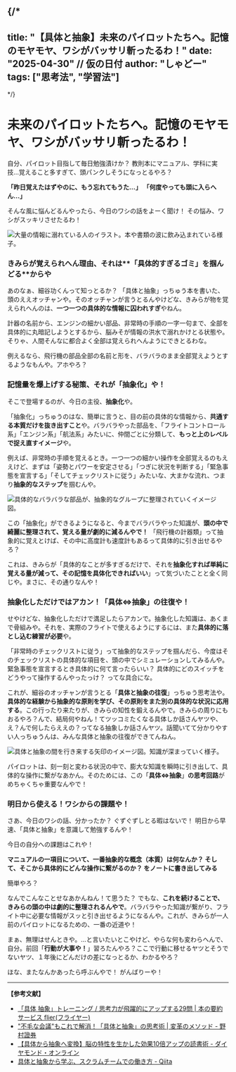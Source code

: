 
{/*
---
title: "【具体と抽象】未来のパイロットたちへ。記憶のモヤモヤ、ワシがバッサリ斬ったるわ！"
date: "2025-04-30"  // 仮の日付
author: "しゃどー"
tags: ["思考法", "学習法"]
---
*/}

# 未来のパイロットたちへ。記憶のモヤモヤ、ワシがバッサリ斬ったるわ！

自分、パイロット目指して毎日勉強漬けか？ 教則本にマニュアル、学科に実技…覚えること多すぎて、頭パンクしそうになっとるやろ？

**「昨日覚えたはずやのに、もう忘れてもうた…」** **「何度やっても頭に入らへん…」**

そんな風に悩んどるんやったら、今日のワシの話をよーく聞け！ その悩み、ワシがスッキリさせたるわ！

<Image
  src="/images/ContentImages/placeholder_abstract_concrete_1.jpg"
  alt="大量の情報に溺れている人のイラスト。本や書類の波に飲み込まれている様子。"
  width={600}
  height={350}
/>

### きみらが覚えられへん理由、それは**「具体的すぎるゴミ」を掴んどる**からや

あのなぁ、細谷功くんって知っとるか？ 「具体と抽象」っちゅう本を書いた、頭のええオッチャンや。そのオッチャンが言うとるんやけどな、きみらが物を覚えられへんのは、<Highlight>**一つ一つの具体的な情報に囚われすぎ**</Highlight>やねん。

計器の名前から、エンジンの細かい部品、非常時の手順の一字一句まで、全部を具体的に丸暗記しようとするから、脳みそが情報の洪水で溺れかけとる状態や。そりゃ、人間そんなに都合よく全部は覚えられへんようにできとるわな。

例えるなら、飛行機の部品全部の名前と形を、バラバラのまま全部覚えようとするようなもんや。アホやろ？

### 記憶量を爆上げする秘策、それが「抽象化」や！

そこで登場するのが、今日の主役、**抽象化**や。

「抽象化」っちゅうのはな、簡単に言うと、目の前の具体的な情報から、<Highlight>**共通する本質だけを抜き出すこと**</Highlight>や。バラバラやった部品を、「フライトコントロール系」「エンジン系」「航法系」みたいに、仲間ごとに分類して、**もっと上のレベルで捉え直すイメージ**や。

例えば、非常時の手順を覚えるとき。一つ一つの細かい操作を全部覚えるのもええけど、まずは「姿勢とパワーを安定させる」「つぎに状況を判断する」「緊急事態を宣言する」「そしてチェックリストに従う」みたいな、大まかな流れ、つまり**抽象的なステップ**を掴むんや。

<Image
  src="/images/ContentImages/placeholder_abstract_concrete_2.jpg"
  alt="具体的なバラバラな部品が、抽象的なグループに整理されていくイメージ図。"
  width={600}
  height={350}
/>

この「抽象化」ができるようになると、今までバラバラやった知識が、<Highlight>**頭の中で綺麗に整理されて、覚える量が劇的に減るんやで！**</Highlight> 「飛行機の計器類」って抽象的に覚えとけば、その中に高度計も速度計もあるって具体的に引き出せるやろ？

これは、きみらが「具体的なことが多すぎるだけで、それを**抽象化すれば単純に覚える量が減って、その記憶を具体化できればいい**」って気づいたことと全く同じや。まさに、その通りなんや！

### 抽象化しただけではアカン！「具体⇔抽象」の往復や！

せやけどな、抽象化しただけで満足したらアカンで。抽象化した知識は、あくまで骨組みや。それを、実際のフライトで使えるようにするには、また<Highlight>**具体的に落とし込む練習が必要**</Highlight>や。

「非常時のチェックリストに従う」って抽象的なステップを掴んだら、今度はそのチェックリストの具体的な項目を、頭の中でシミュレーションしてみるんや。緊急事態を宣言するとき具体的に何て言ったらいい？ 具体的にどのスイッチをどうやって操作するんやったっけ？ ってな具合にな。

これが、細谷のオッチャンが言うとる「**具体と抽象の往復**」っちゅう思考法や。**具体的な経験から抽象的な原則を学び、その原則をまた別の具体的な状況に応用する**。この行ったり来たりが、きみらの知性を鍛えるんやで。きみらの周りにもおるやろ？んで、結局何やねん！てツッコミたくなる具体しか話さんヤツや、え？んで何したらええの？ってなる抽象しか話さんヤツ。話聞いてて分かりやすい人っちゅうんは、みんな具体と抽象の往復ができてんねん。

<Image
  src="/images/ContentImages/placeholder_abstract_concrete_3.jpg"
  alt="具体と抽象の間を行き来する矢印のイメージ図。知識が深まっていく様子。"
  width={600}
  height={350}
/>

パイロットは、刻一刻と変わる状況の中で、膨大な知識を瞬時に引き出して、具体的な操作に繋がなあかん。そのためには、この「**具体⇔抽象**」**の思考回路**がめちゃくちゃ重要なんやで！

### 明日から使える！ワシからの課題や！

さあ、今日のワシの話、分かったか？ ぐずぐずしとる暇はないで！ 明日から早速、「具体と抽象」を意識して勉強するんや！

今日の自分への課題はこれや！

<Highlight>**マニュアルの一項目について、一番抽象的な概念（本質）は何なんか？ そして、そこから具体的にどんな操作に繋がるのか？ をノートに書き出してみる**</Highlight>

簡単やろ？

なんでこんなことせなあかんねん！て思うた？ でもな、**これを続けることで、きみらの頭の中は劇的に整理されるんやで**。バラバラやった知識が繋がり、フライト中に必要な情報がスッと引き出せるようになるんや。これが、きみらが一人前のパイロットになるための、一番の近道や！

まぁ、無理はせんときや。…と言いたいとこやけど、やらな何も変わらへんで、自分。前回「**行動が大事や！**」習ろたんやろ？ここで行動に移せるヤツとそうでないヤツ、１年後にどんだけの差になっとるか、わかるやろ？

ほな、またなんかあったら呼ぶんやで！ がんばりーや！

---
**【参考文献】**
* [「具体 抽象」トレーニング / 思考力が飛躍的にアップする29問 | 本の要約サービス flier(フライヤー)](https://www.flierinc.com/summary/2542)
* ["不毛な会議"もこれで解消！「具体と抽象」の思考術 | 変革のメソッド - 野村證券](https://www.nomura.co.jp/wealthstyle/method/0084/)
* [【具体から抽象へ変換】脳の特性を生かした効果10倍アップの読書術 - ダイヤモンド・オンライン](https://diamond.jp/articles/-/254058)
* [具体と抽象から学ぶ、スクラムチームでの働き方 - Qiita](https://qiita.com/TakehiroKATO/items/805221607e3e951ac9a5)
